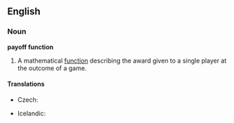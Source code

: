 ==English==
{{wikipedia|Normal form game}}
===Noun===
'''payoff function'''

# {{game_theory}} A mathematical [[function]] describing the award given to a single player at the outcome of a game.

====Translations====
{{trans-top|mathematical function}}
* Czech: {{t-|cs|výplatní funkce|f}}
{{trans-mid}}
* Icelandic: {{t|is|vinningsfall|n}}
{{trans-bottom}}